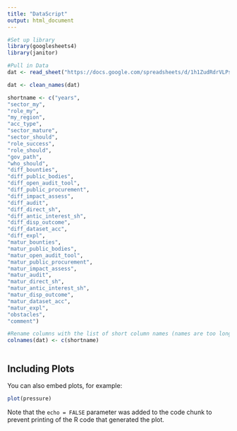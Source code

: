 ```yaml
---
title: "DataScript"
output: html_document
---
```


```r
#Set up library 
library(googlesheets4)
library(janitor)

#Pull in Data 
dat <- read_sheet("https://docs.google.com/spreadsheets/d/1h1ZudRdrVLPs_HSrMyJs0rd5kMD5vNh6D0ZvEeYN45g/edit#gid=0")

dat <- clean_names(dat)

shortname <- c("years",
"sector_my",
"role_my",
"my_region",
"acc_type",
"sector_mature",
"sector_should",
"role_success",
"role_should",
"gov_path",
"who_should",
"diff_bounties",
"diff_public_bodies",
"diff_open_audit_tool",
"diff_public_procurement",
"diff_impact_assess",
"diff_audit",
"diff_direct_sh",
"diff_antic_interest_sh",
"diff_disp_outcome",
"diff_dataset_acc",
"diff_expl",
"matur_bounties",
"matur_public_bodies",
"matur_open_audit_tool",
"matur_public_procurement",
"matur_impact_assess",
"matur_audit",
"matur_direct_sh",
"matur_antic_interest_sh",
"matur_disp_outcome",
"matur_dataset_acc",
"matur_expl",
"obstacles",
"comment")

#Rename columns with the list of short column names (names are too long otherwise)
colnames(dat) <- c(shortname)

```



```r




```

## Including Plots

You can also embed plots, for example:

```r
plot(pressure)
```

Note that the `echo = FALSE` parameter was added to the code chunk to prevent printing of the R code that generated the plot.
